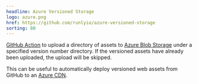 ```yaml
---
headline: Azure Versioned Storage
logo: azure.png
href: https://github.com/runlyio/azure-versioned-storage
sorting: 80
---
```


[GitHub Action](https://docs.github.com/en/actions) to upload a directory of assets to [Azure Blob Storage](https://azure.microsoft.com/en-us/services/storage/blobs/) under a specified version number directory. If the versioned assets have already been uploaded, the upload will be skipped.

This can be useful to automatically deploy versioned web assets from GitHub to an [Azure CDN](https://azure.microsoft.com/en-us/services/cdn/).
